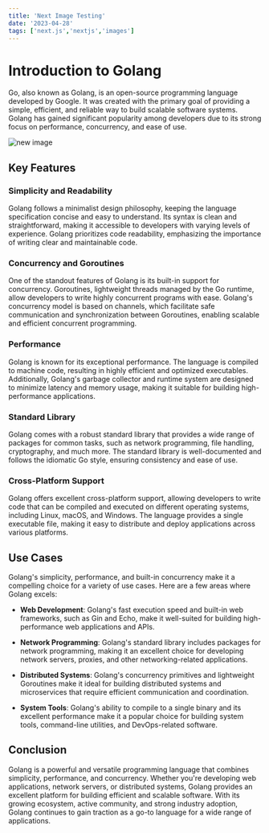 ```yaml
---
title: 'Next Image Testing'
date: '2023-04-28'
tags: ['next.js','nextjs','images']
---
```



# Introduction to Golang

Go, also known as Golang, is an open-source programming language developed by Google. It was created with the primary goal of providing a simple, efficient, and reliable way to build scalable software systems. Golang has gained significant popularity among developers due to its strong focus on performance, concurrency, and ease of use.

<Image src="https://raw.githubusercontent.com/dnlmlszl/fake-posts/main/images/NextLevel1.png" alt="new image" />

## Key Features

### Simplicity and Readability

Golang follows a minimalist design philosophy, keeping the language specification concise and easy to understand. Its syntax is clean and straightforward, making it accessible to developers with varying levels of experience. Golang prioritizes code readability, emphasizing the importance of writing clear and maintainable code.

### Concurrency and Goroutines

One of the standout features of Golang is its built-in support for concurrency. Goroutines, lightweight threads managed by the Go runtime, allow developers to write highly concurrent programs with ease. Golang's concurrency model is based on channels, which facilitate safe communication and synchronization between Goroutines, enabling scalable and efficient concurrent programming.

### Performance

Golang is known for its exceptional performance. The language is compiled to machine code, resulting in highly efficient and optimized executables. Additionally, Golang's garbage collector and runtime system are designed to minimize latency and memory usage, making it suitable for building high-performance applications.

### Standard Library

Golang comes with a robust standard library that provides a wide range of packages for common tasks, such as network programming, file handling, cryptography, and much more. The standard library is well-documented and follows the idiomatic Go style, ensuring consistency and ease of use.

### Cross-Platform Support

Golang offers excellent cross-platform support, allowing developers to write code that can be compiled and executed on different operating systems, including Linux, macOS, and Windows. The language provides a single executable file, making it easy to distribute and deploy applications across various platforms.

## Use Cases

Golang's simplicity, performance, and built-in concurrency make it a compelling choice for a variety of use cases. Here are a few areas where Golang excels:

- **Web Development**: Golang's fast execution speed and built-in web frameworks, such as Gin and Echo, make it well-suited for building high-performance web applications and APIs.

- **Network Programming**: Golang's standard library includes packages for network programming, making it an excellent choice for developing network servers, proxies, and other networking-related applications.

- **Distributed Systems**: Golang's concurrency primitives and lightweight Goroutines make it ideal for building distributed systems and microservices that require efficient communication and coordination.

- **System Tools**: Golang's ability to compile to a single binary and its excellent performance make it a popular choice for building system tools, command-line utilities, and DevOps-related software.

## Conclusion

Golang is a powerful and versatile programming language that combines simplicity, performance, and concurrency. Whether you're developing web applications, network servers, or distributed systems, Golang provides an excellent platform for building efficient and scalable software. With its growing ecosystem, active community, and strong industry adoption, Golang continues to gain traction as a go-to language for a wide range of applications.
